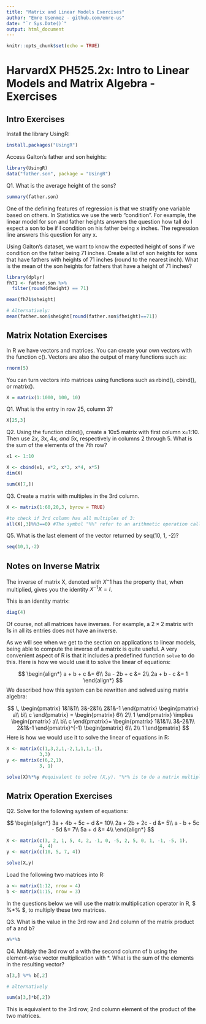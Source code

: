 ```yaml
---
title: "Matrix and Linear Models Exercises"
author: "Emre Usenmez - github.com/emre-us"
date: "`r Sys.Date()`"
output: html_document
---
```


```r
knitr::opts_chunk$set(echo = TRUE)
```

# HarvardX PH525.2x: Intro to Linear Models and Matrix Algebra - Exercises

## Intro Exercises

Install the library UsingR:

```r
install.packages("UsingR")
```

Access Galton's father and son heights:

```r
library(UsingR)
data("father.son", package = "UsingR")
```

Q1. What is the average height of the sons?

```r
summary(father.son)
```

One of the defining features of regression is that we stratify one variable based on others. In Statistics we use the verb "condition". For example, the linear model for son and father heights answers the question how tall do I expect a son to be if I condition on his father being x inches. The regression line answers this question for any x.

Using Galton's dataset, we want to know the expected height of sons if we condition on the father being 71 inches. Create a list of son heights for sons that have fathers with heights of 71 inches (round to the nearest inch). What is the mean of the son heights for fathers that have a height of 71 inches?

```r
library(dplyr)
fh71 <- father.son %>%
  filter(round(fheight) == 71)

mean(fh71$sheight)

# Alternatively:
mean(father.son$sheight[round(father.son$fheight)==71])
```










## Matrix Notation Exercises

In R we have vectors and matrices. You can create your own vectors with the function c(). Vectors are also the output of many functions such as:

```r
rnorm(5)
```

You can turn vectors into matrices using functions such as rbind(), cbind(), or matrix().

```r
X = matrix(1:1000, 100, 10)
```

Q1. What is the entry in row 25, column 3?

```r
X[25,3]
```

Q2. Using the function cbind(), create a 10x5 matrix with first column x=1:10. Then use 2*x, 3*x, 4*x, and 5*x, respectively in columns 2 through 5. What is the sum of the elements of the 7th row?

```r
x1 <- 1:10

X <- cbind(x1, x*2, x*3, x*4, x*5)
dim(X)

sum(X[7,])
```

Q3. Create a matrix with multiples in the 3rd column.

```r
X <- matrix(1:60,20,3, byrow = TRUE)

#to check if 3rd column has all multiples of 3:
all(X[,3]%%3==0) #The symbol "%%" refer to an arithmetic operation called modulo operation. It gives the remainder after x divided by y. So here if all the 3rd column is divided by 3, the remainder would need to be 0 for the entire column to be multiples of 3. This is a quick way of checking it.

```

Q5. What is the last element of the vector returned by seq(10, 1, -2)?

```r
seq(10,1,-2)
```










## Notes on Inverse Matrix

The inverse of matrix X, denoted with $X^-1$ has the property that, when multiplied, gives you the identity $X^{-1}X=I$. 

This is an identity matrix:
```r
diag(4)
```


Of course, not all matrices have inverses. For example, a $2\times 2$ matrix with 1s in all its entries does not have an inverse. 

As we will see when we get to the section on applications to linear models, being able to compute the inverse of a matrix is quite useful. A very convenient aspect of R is that it includes a predefined function `solve` to do this. Here is how we would use it to solve the linear of equations:

$$
\begin{align*}
a + b + c &= 6\\
3a - 2b + c &= 2\\
2a + b  - c &= 1
\end{align*}
$$
We described how this system can be rewritten and solved using matrix algebra:

$$
\,
\begin{pmatrix}
1&1&1\\
3&-2&1\\
2&1&-1
\end{pmatrix}
\begin{pmatrix}
a\\
b\\
c
\end{pmatrix} =
\begin{pmatrix}
6\\
2\\
1
\end{pmatrix}
\implies
\begin{pmatrix}
a\\
b\\
c
\end{pmatrix}=
\begin{pmatrix}
1&1&1\\
3&-2&1\\
2&1&-1
\end{pmatrix}^{-1}
\begin{pmatrix}
6\\
2\\
1
\end{pmatrix}
$$
Here is how we would use it to solve the linear of equations in R:

```r
X <- matrix(c(1,3,2,1,-2,1,1,1,-1),
            3,3)
y <- matrix(c(6,2,1), 
            3, 1)

solve(X)%*%y #equivalent to solve (X,y). "%*% is to do a matrix multiplication. Note that "solve()" is a function that should be used with caution as it is not generally numerically stable.
```










## Matrix Operation Exercises

Q2. Solve for the following system of equations:

$$
\begin{align*}
3a + 4b + 5c + d &= 10\\
2a + 2b + 2c - d &= 5\\
a - b  + 5c - 5d &= 7\\
5a + d &= 4\\
\end{align*}
$$
```r
X <- matrix(c(3, 2, 1, 5, 4, 2, -1, 0, -5, 2, 5, 0, 1, -1, -5, 1), 
            4, 4)
y <- matrix(c(10, 5, 7, 4))

solve(X,y)
```


Load the following two matrices into R:

```r
a <- matrix(1:12, nrow = 4)
b <- matrix(1:15, nrow = 3)
```

In the questions below we will use the matrix multiplication operator in R, $ %*% $, to multiply these two matrices.

Q3. What is the value in the 3rd row and 2nd column of the matrix product of a and b?

```r
a%*%b
```

Q4. Multiply the 3rd row of a with the second column of b using the element-wise vector multiplication with *. What is the sum of the elements in the resulting vector?

```r
a[3,] %*% b[,2]

# alternatively

sum(a[3,]*b[,2])
```

This is equivalent to the 3rd row, 2nd column element of the product of the two matrices.
